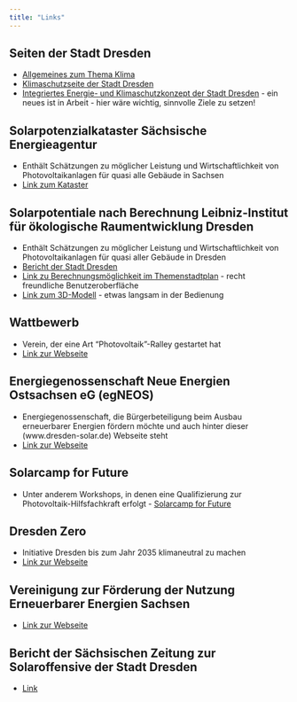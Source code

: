 ```yaml
---
title: "Links"
---
```


## Seiten der Stadt Dresden
* [Allgemeines zum Thema Klima](https://www.dresden.de/de/stadtraum/umwelt/umwelt/klima-und-energie.php?pk_campaign=Shortcut&pk_kwd=klima)
* [Klimaschutzseite der Stadt Dresden](https://www.dresden.de/de/stadtraum/umwelt/umwelt/klima-und-energie/Klimaschutz.php)
* [Integriertes Energie- und Klimaschutzkonzept der Stadt Dresden](https://www.dresden.de/de/stadtraum/umwelt/umwelt/klima-und-energie/klimaschutz/klimaschutzkonzept.php) - ein neues ist in Arbeit - hier wäre wichtig, sinnvolle Ziele zu setzen!

## Solarpotenzialkataster Sächsische Energieagentur
* Enthält Schätzungen zu möglicher Leistung und Wirtschaftlichkeit von Photovoltaikanlagen für quasi alle Gebäude in Sachsen
* [Link zum Kataster](https://solarkataster-sachsen.de/)

## Solarpotentiale nach Berechnung Leibniz-Institut für ökologische Raumentwicklung Dresden
* Enthält Schätzungen zu möglicher Leistung und Wirtschaftlichkeit von Photovoltaikanlagen für quasi aller Gebäude in Dresden
* [Bericht der Stadt Dresden](https://www.dresden.de/de/rathaus/aktuelles/pressemitteilungen/2023/03/pm_031.php?mtm_kwd=Stadtentwicklung+und+Umwelt&mtm_campaign=newsletter)
* [Link zu Berechnungsmöglichkeit im Themenstadtplan](https://stadtplan.dresden.de/?permalink=2HSP4RWx) - recht freundliche Benutzeroberfläche
* [Link zum 3D-Modell](https://arcg.is/1Obb1X0) - etwas langsam in der Bedienung

<!-- ## Geothermische Karte des Landes Sachsen der möglichen Entzugsleistung für Wärmepumpen) -->
<!-- * [Link zur Webseite](https://www.umwelt.sachsen.de/umwelt/infosysteme/ida/p/gtk50?) -->

## Wattbewerb
* Verein, der eine Art "Photovoltaik"-Ralley gestartet hat
* [Link zur Webseite](https://wattbewerb.de/)

## Energiegenossenschaft Neue Energien Ostsachsen eG (egNEOS)
* Energiegenossenschaft, die Bürgerbeteiligung beim Ausbau erneuerbarer Energien fördern möchte und auch hinter dieser (www.dresden-solar.de) Webseite steht
* [Link zur Webseite](https://egneos.de/)

## Solarcamp for Future
* Unter anderem Workshops, in denen eine Qualifizierung zur Photovoltaik-Hilfsfachkraft erfolgt -  [Solarcamp for Future](https://solarcamp-for-future.de/)

<!-- ## Ökostromrechner -->
<!-- * [Link](https://wirklich-gruen.de/) -->

<!-- ## Carus Green -->
<!-- * Nachhaltigkeitsinitiative des Universitätsklinikums Dresden -->
<!-- * Bisher keine gute Webpräsenz gefunden -->

<!-- ## Fridays For Future Dresden -->
<!-- * Initiative, die Klimaschutz voranbringen möchte -->
<!-- * [Link](https://fffdd.de/) -->
<!-- * [Link zu sehr interessantem Blogpost](https://fffdd.de/blog/treibhausgasbilanz/) von Fridays For Future Dresden -->

<!-- ## Health for Future Dresden -->
<!-- * [Kontaktdaten zur Ortsgruppe Dresden](https://healthforfuture.de/health-for-future-ortsgruppen/) -->

<!-- ## Parents for Future Dresden -->
<!-- * [Link](https://www.parentsforfuture.de/de/dresden) -->

## Dresden Zero
* Initiative Dresden bis zum Jahr 2035 klimaneutral zu machen
* [Link zur Webseite](https://dresdenzero.de/)

## Vereinigung zur Förderung der Nutzung Erneuerbarer Energien Sachsen
* [Link zur Webseite](https://www.vee-sachsen.de/node/)

## Bericht der Sächsischen Zeitung zur Solaroffensive der Stadt Dresden
* [Link](https://www.saechsische.de/dresden/politik/welche-dresdner-daecher-sind-fuer-solaranlagen-geeignet-5831744.html)

<!-- ## Sachsenenergie -->
<!-- * [Link](https://www.sachsenenergie.de/) -->
<!-- * Für mich auf den ersten Blick keine aussagekräftigen Informationen zum Thema Energiewende etc. ersichtlich -->

<!-- ## Regionaler Solarverein Dresden e. V. RSD  -->
<!-- * [Link](https://branchenbuch.meinestadt.de/dresden/company/11997431/) -->

<!-- ## Infos zum Thema Energie des Landes Sachsen -->
<!-- [Link](https://www.energie.sachsen.de/index.html) -->

<!-- ## Netzwerk Eurosolar -->
<!-- * Überregionaler Verein zur Förderung erneuerbarer Energien: [Link](https://www.eurosolar.de) -->
